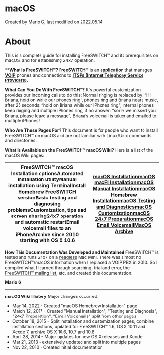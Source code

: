 
# macOS 

 Created by  Mario G, last modified on 2022.05.14

# About

This is a complete guide for installing FreeSWITCH™ and its prerequisites on macOS, and for establishing 24x7 operation.

****What Is FreeSWITCH™?** 
**[FreeSWITCH™](http://en.wikipedia.org/wiki/FreeSWITCH)** is an **[application](https://en.wikipedia.org/wiki/Application%5Fsoftware)** that manages **[VOIP](http://en.wikipedia.org/wiki/Voip)** phones and connections to **[ITSPs (Internet Telephony Service Providers)](http://en.wikipedia.org/wiki/ITSP).**

**What Can You Do With FreeSWITCH™?** 
It's powerful customization provides our incoming calls to do this: Normal ringing is replaced by: “Hi Briana, hold on while our phones ring", phones ring and Briana hears music, after 25 seconds: “hold on Briana while our iPhones ring", internal phones keep ringing and multiple iPhones ring, if no answer: “sorry we missed you Briana, please leave a message", Briana’s voicemail is taken and emailed to multiple iPhones! 

**Who Are These Pages For?** 
This document is for people who want to install FreeSWITCH™ on macOS and are not familiar with Linux/Unix commands and directories.

**What Is Available on the FreeSWITCH™ macOS Wiki?** 
Here is a list of the macOS Wiki pages:

| FreeSWITCH™ macOS Installation optionsAutomated installation utilityManual installation using TerminalInstall Homebrew FreeSWITCH versionBasic testing and diagnosing problemsCustomization, tips and screen sharing24x7 operation and automatic restartEmail voicemail files to an iPhoneArchive since 2010 starting with OS X 10.6 | [macOS Installation](./macOS-Installation/index.mdx#about)[macOS macFI Installation](./macOS-Installation/macOS-macFI-Installation_1966731.mdx#about)[macOS Manual Installation](./macOS-Installation/macOS-Manual-Installation_13174557.mdx#about)[macOS Homebrew Installation](./macOS-Installation/macOS-Homebrew-Installation_72253508.mdx#about)[macOS Testing and Diagnostics](./macOS-Testing-and-Diagnostics_13174550.mdx#about)[macOS Customization](./macOS-Customization_9634513.mdx#ssh)[macOS 24x7 Preparation](./macOS-24x7-Preparation_13174585.mdx#about)[macOS Email Voicemail](./macOS-Email-Voicemail_13174591.mdx#about)[MacOS Archive](./MacOS-Archive/index.mdx#about) |
| ------------------------------------------------------------------------------------------------------------------------------------------------------------------------------------------------------------------------------------------------------------------------------------------------------------------------------------ | -------------------------------------------------------------------------------------------------------------------------------------------------------------------------------------------------------------------------------------------------------------------------------------------------------------------------------------------------------------------------------------------------------------------------------------------------------------------------------------------------------------------------------------------------------------------------------------------- |

  
**How This Documentation Was Developed and Maintained** 
FreeSWITCH™ is tested and runs 24x7 on a [headless](macOS-Customization_9634513.mdx#remotely-accessing-a-mac) Mac Mini. There was almost no FreeSWITCH™/macOS information when I replaced a VOIP PBX in 2010\. So I compiled what I learned through searching, trial and error, the [FreeSWITCH™ mailing list](http://lists.freeswitch.org/), etc. and created this documentation.  

**Mario G**

  
---

  
**macOS Wiki History** 
Major changes occurred:

* May 14, 2022 - Created "macOS Homebrew Installation" page
* March 12, 2017 - Created "Manual Installation", "Testing and Diagnosis", "24x7 Preparation", "Email Voicemails" split from other pages
* October 18, 2015 - Split installation and customization pages, combine installation sections, updated for FreeSWITCH™ 1.6, OS X 10.11 and Xcode 7, archive OS X 10.6, 10.7 and 10.8
* April 28, 2014 - Major updates for new OS X releases and Xcode
* Mar 21, 2013 - extensively updated and split into multiple pages
* Nov 22, 2010 - Created initial documentation


